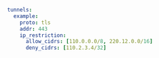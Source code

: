 ```yaml
tunnels:
  example:
    proto: tls
    addr: 443
    ip_restriction:
      allow_cidrs: [110.0.0.0/8, 220.12.0.0/16]
      deny_cidrs: [110.2.3.4/32]
```
